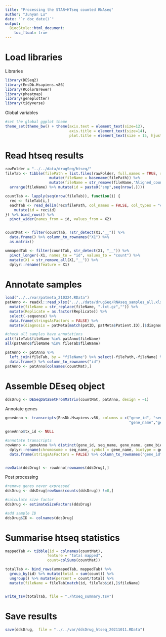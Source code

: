 ```yaml
---
title: "Processing the STAR+HTseq counted RNAseq"
author: "Junyan Lu"
date: "`r doc_date()`"
output:
  BiocStyle::html_document:
    toc_float: true
---
```


# Load libraries

Libraries
```r
library(DESeq2)
library(EnsDb.Hsapiens.v86)
library(RColorBrewer)
library(pheatmap)
library(geneplotter)
library(tidyverse)
```

Global variables
```r
#set the global ggplot theme
theme_set(theme_bw() + theme(axis.text = element_text(size=12), 
                             axis.title = element_text(size=14),
                             plot.title = element_text(size = 15, hjust =0.5, face="bold")))
```

# Read htseq results
```r
rawFolder = "../../data/drugSeq/htseq/"
fileTab <- tibble(filePath = list.files(rawFolder, full.names = TRUE, recursive = TRUE)) %>%
                    mutate(fileName = basename(filePath)) %>%
                    mutate(fileName = str_remove(fileName,"Aligned_counts.out")) %>% 
  arrange(fileName) %>% mutate(id = paste0("smp",seq(nrow(.))))

countTab <- lapply(seq(nrow(fileTab)), function(i) {
  rec <- fileTab[i,]
  eachTab <- read_delim(rec$filePath, col_names = FALSE, col_types = "ci") %>%
    mutate(id = rec$id)
}) %>% bind_rows() %>%
  pivot_wider(names_from = id, values_from = X2)


countMat <- filter(countTab, !str_detect(X1,"__")) %>%
  data.frame() %>% column_to_rownames("X1") %>%
  as.matrix()

ummapedTab <- filter(countTab, str_detect(X1, "__")) %>%
  pivot_longer(-X1, names_to = "id", values_to = "count") %>%
  mutate(X1 = str_remove_all(X1,"__")) %>%
  dplyr::rename(feature = X1)
```

# Annotate samples
```r
load("../../var/patmeta_210324.RData")
patAnno <- readxl::read_xlsx("../../data/drugSeq/RNAseq_samples_all.xlsx") %>%
  mutate(fileName = str_replace(fileName, ".txt.gz","")) %>%
  mutate(Replicate = as.factor(Replicate)) %>%
  select(-sequence) %>%
  data.frame(stringsAsFactors = FALSE) %>%
  mutate(diagnosis = patMeta[match(patID, patMeta$Patient.ID),]$diagnosis)

#check all samples have annotations
all(fileTab$fileName %in% patAnno$fileName)
all(patAnno$fileName %in% fileTab$fileName)

patAnno <- patAnno %>%
  left_join(fileTab, by = "fileName") %>% select(-filePath,-fileName) %>%
  data.frame() %>% column_to_rownames("id")
patAnno <- patAnno[colnames(countMat),]
```


# Assemble DEseq object
```r
ddsDrug <- DESeqDataSetFromMatrix(countMat, patAnno, design = ~1)
```

Annotate  genes
```r
geneAnno <- transcripts(EnsDb.Hsapiens.v86, columns = c("gene_id", "seq_name",
                                                        "gene_name","gene_biotype"), return.type = "DataFrame") %>% as_tibble() %>% distinct(gene_id, .keep_all = TRUE)

geneAnno$tx_id <- NULL

#annotate transcripts
rowAnno <- geneAnno %>% distinct(gene_id, seq_name, gene_name, gene_biotype) %>%
  dplyr::rename(chromosome = seq_name, symbol = gene_name, biotype = gene_biotype) %>%
  data.frame(stringsAsFactors = FALSE) %>% column_to_rownames("gene_id")


rowData(ddsDrug) <- rowAnno[rownames(ddsDrug),]
```

Post processing
```r
#remove genes never expressed
ddsDrug <- ddsDrug[rowSums(counts(ddsDrug)) !=0,]

#calculate size factor
ddsDrug <- estimateSizeFactors(ddsDrug)

#add sample ID
ddsDrug$ID <- colnames(ddsDrug)
```

# Summarise htseq statistics
```r
mappedTab <- tibble(id = colnames(countMat),
                   feature = "total mapped",
                   count=colSums(countMat))

totalTab <- bind_rows(ummapedTab, mappedTab) %>%
  group_by(id) %>% mutate(total = sum(count)) %>%
  ungroup() %>% mutate(percent = count/total) %>%
  mutate(fileName = fileTab[match(id, fileTab$id),]$fileName)


write_tsv(totalTab, file = "./htseq_summary.tsv")
```

# Save results
```r
save(ddsDrug,  file = "../../var/ddsDrug_htseq_20211011.RData")
```

